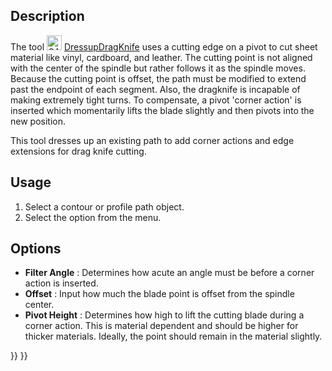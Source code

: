 <languages/>
<translate>

<!--T:9-->
{{Docnav
|[[CAM_DressupDogbone|DressupDogbone]]
|[[CAM_DressupLeadInOut|DressupLeadInOut]]
|[[CAM_Workbench|CAM]]
|IconL=CAM_DressupDogbone.svg
|IconR=CAM_DressupLeadInOut.svg
|IconC=Workbench_CAM.svg
}}

<!--T:1-->
{{GuiCommand
|Name=CAM DressupDragKnife
|MenuLocation=CAM → Path Dressup → DragKnife
|Workbenches=[[CAM_Workbench|CAM]]
|SeeAlso=[[CAM_DressupTag|CAM DressupTag]], [[CAM_DressupRampEntry|CAM DressupRampEntry]], [[CAM_DressupDogbone|CAM DressupDogbone]]
}}

==Description== <!--T:2-->

<!--T:3-->
The tool [[Image:CAM_DressupDragKnife.svg|24px]] [[CAM_DressupDragKnife|DressupDragKnife]] uses a cutting edge on a pivot to cut sheet material like vinyl, cardboard, and leather. The cutting point is not aligned with the center of the spindle but rather follows it as the spindle moves. Because the cutting point is offset, the path must be modified to extend past the endpoint of each segment. Also, the dragknife is incapable of making extremely tight turns. To compensate, a pivot 'corner action' is inserted which momentarily lifts the blade slightly and then pivots into the new position.  

<!--T:8-->
This tool dresses up an existing path to add corner actions and edge extensions for drag knife cutting.  

==Usage== <!--T:4-->

<!--T:5-->
# Select a contour or profile path object.
# Select the {{MenuCommand|CAM → Path Dressup → [[Image:CAM_DressupDragKnife.svg|16px]] DragKnife}} option from the menu.

==Options== <!--T:6-->

<!--T:7-->
*'''Filter Angle''' : Determines how acute an angle must be before a corner action is inserted.
*'''Offset''' : Input how much the blade point is offset from the spindle center.
*'''Pivot Height''' : Determines how high to lift the cutting blade during a corner action. This is material dependent and should be higher for thicker materials. Ideally, the point should remain in the material slightly.


<!--T:10-->
{{Docnav
|[[CAM_DressupDogbone|DressupDogbone]]
|[[CAM_DressupLeadInOut|DressupLeadInOut]]
|[[CAM_Workbench|CAM]]
|IconL=CAM_DressupDogbone.svg
|IconR=CAM_DressupLeadInOut.svg
|IconC=Workbench_CAM.svg
}}

</translate>
{{CAM_Tools_navi{{#translation:}}}}
{{Userdocnavi{{#translation:}}}}